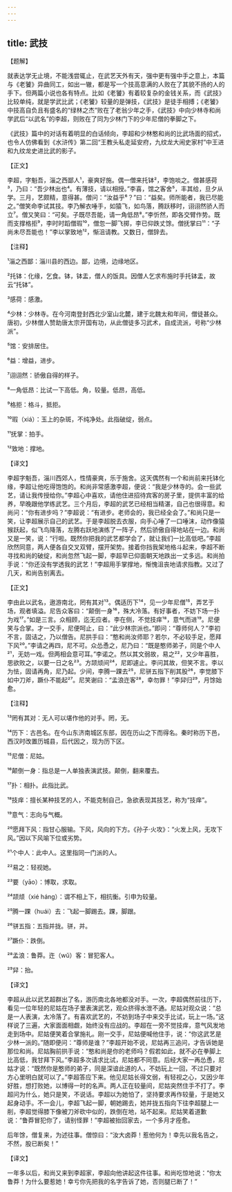 ```yaml
---
---
---
```

title: 武技
---




【题解】


就表达学无止境，不能浅尝辄止，在武艺天外有天，强中更有强中手之意上，本篇与《老饕》异曲同工，如出一辙，都是写一个技高意满的人败在了其貌不扬的人的手下。但两篇小说也各有特点。比如《老饕》有着较复杂的金钱关系，而《武技》比较单纯，就是学武比武；《老饕》较量的是弹技，《武技》是徒手相搏；《老饕》中技高自负且有盛名的“绿林之杰”败在了老翁少年之手，《武技》中向少林寺和尚学武后“以武名”的李超，则败在了同为少林门下的少年尼僧的拳脚之下。

《武技》篇中的对话有着明显的白话倾向，李超和少林憨和尚的比武场面的招式，也令人仿佛看到《水浒传》第二回“王教头私走延安府，九纹龙大闹史家村”中王进和九纹龙史进比武的影子。


【正文】

李超，字魁吾，淄之西鄙人¹，豪爽好施。偶一僧来托钵²，李饱啖之。僧甚感荷³，乃曰：“吾少林出也⁴。有薄技，请以相授。”李喜，馆之客舍⁵，丰其给，旦夕从学。三月，艺颇精，意得甚。僧问：“汝益乎⁶？”曰：“益矣。师所能者，我已尽能之。”僧笑命李试其技。李乃解衣唾手，如猿飞，如鸟落，腾跃移时，诩诩然骄人而立⁷。僧又笑曰：“可矣。子既尽吾能，请一角低昂⁸。”李忻然，即各交臂作势。既而支撑格拒⁹，李时时蹈僧瑕¹⁰，僧忽一脚飞掷，李已仰跌丈馀。僧抚掌曰¹¹：“子尚未尽吾能也！”李以掌致地¹²，惭沮请教。又数日，僧辞去。

【注释】


¹淄之西鄙：淄川县的西边。鄙，边境，边缘地区。

²托钵：化缘，乞食。钵，钵盂，僧人的饭具。因僧人乞求布施时手托钵盂，故云“托钵”。

³感荷：感激。

⁴少林：少林寺。在今河南登封西北少室山北麓，建于北魏太和年间，僧徒甚众。唐初，少林僧人赞助唐太宗开国有功，从此僧徒多习武术，自成流派，号称“少林派”。

⁵馆：安排居住。

⁶益：增益，进步。

⁷诩诩然：骄傲自得的样子。

⁸一角低昂：比试一下高低。角，较量。低昂，高低。

⁹格拒：格斗，抵拒。

¹⁰瑕（xiá）：玉上的杂斑，不纯净处。此指破绽，弱点。

¹¹抚掌：拍手。

¹²致地：撑地。





【译文】


李超字魁吾，淄川西郊人，性情豪爽，乐于施舍。这天偶然有一个和尚前来托钵化缘，李超让他吃得饱饱的。和尚非常感激李超，便说：“我是少林寺的。会一些武艺，请让我传授给你。”李超心中喜欢，请他住进招待宾客的房子里，提供丰富的给养，早晚跟他学练武艺。三个月后，李超的武艺已经相当精湛，自己也很得意。和尚问：“你有进步吗？”李超说：“有进步。老师会的，我已经全会了。”和尚只是一笑，让李超展示自己的武艺。于是李超脱去衣服，向手心唾了一口唾沫，动作像猿猴跃起，似飞鸟降落，左腾右跃地演练了一阵子，然后骄傲自得地站在一边。和尚又是一笑，说：“行啦。既然你把我的武艺都学会了，就让我们一比高低吧。”李超欣然同意，两人便各自交叉双臂，摆开架势。接着你挡我架地格斗起来，李超不断寻找和尚的破绽，和尚忽然飞起一脚，李超早已仰面朝天地跌出一丈多远。和尚拍手说：“你还没有学透我的武艺！”李超用手掌撑地，惭愧沮丧地请求指教。又过了几天，和尚告别离去。


【正文】

李由此以武名，遨游南北，罔有其对¹³。偶适历下¹⁴，见一少年尼僧¹⁵，弄艺于场，观者填溢。尼告众客曰：“颠倒一身¹⁶，殊大冷落。有好事者，不妨下场一扑为戏¹⁷。”如是三言。众相顾，迄无应者。李在侧，不觉技痒¹⁸，意气而进¹⁹。尼便笑与合掌。才一交手，尼便呵止，曰：“此少林宗派也。”即问：“尊师何人？”李初不言，固诘之，乃以僧告。尼拱手曰：“憨和尚汝师耶？若尔，不必较手足，愿拜下风²⁰。”李请之再四，尼不可。众怂恿之，尼乃曰：“既是憨师弟子，同是个中人²¹，无妨一戏。但两相会意可耳。”李诺之。然以其文弱故，易之²²，又少年喜胜，思欲败之，以要一日之名²³。方颉颃间²⁴，尼即遽止。李问其故，但笑不言。李以为怯，固请再角，尼乃起。少间，李腾一踝去²⁵，尼骈五指下削其股²⁶，李觉膝下如中刀斧，蹶仆不能起²⁷。尼笑谢曰：“孟浪迕客²⁸，幸勿罪！”李舁归²⁹，月馀始愈。

【注释】


¹³罔有其对：无人可以堪作他的对手。罔，无。

¹⁴历下：古邑名。在今山东济南城区东部，因在历山之下而得名。秦时称历下邑，西汉时改置历城县，后代因之，现为历下区。

¹⁵尼僧：尼姑。

¹⁶颠倒一身：指总是一人单独表演武技。颠倒，翻来覆去。

¹⁷扑：相扑。此指比武。

¹⁸技痒：擅长某种技艺的人，不能克制自己，急欲表现其技艺，称为“技痒”。

¹⁹意气：志向与气概。

²⁰愿拜下风：指甘心服输。下风，风向的下方。《孙子·火攻》：“火发上风，无攻下风。”因以下风喻下位或劣势。

²¹个中人：此中人。这里指同一门派的人。

²²易之：轻视她。

²³要（yāo）：博取，求取。

²⁴颉颃（xié háng）：谓不相上下，相抗衡。引申为较量。

²⁵腾一踝（huái）去：飞起一脚踢去。踝，脚跟。

²⁶骈五指：五指并拢。骈，并。

²⁷蹶仆：跌倒。

²⁸孟浪：鲁莽。迕（wǔ）客：冒犯客人。

²⁹舁：抬。





【译文】


李超从此以武艺超群出了名，游历南北各地都没对手。一次，李超偶然前往历下，看见一位年轻的尼姑在场子里表演武艺，观众挤得水泄不通。尼姑对观众说：“总是一人表演，太冷落了。有喜欢武艺的，不妨到场子中来交手比试，玩上一场。”这样说了三遍，大家面面相觑，始终没有应战的。李超在一旁不觉技痒，意气风发地走到场中。尼姑便笑着合掌施礼。刚一交手，尼姑便喊他住手，说：“你这武艺是少林一派的。”随即便问：“尊师是谁？”李超开始不说，尼姑再三追问，才告诉她是那位和尚。尼姑胸前拱手说：“憨和尚是你的老师吗？假若如此，就不必在拳脚上比高低，我甘拜下风。”李超多次请求比试，尼姑都不同意。后经大家一再怂恿，尼姑才说：“既然你是憨师的弟子，同是深谙此道的人，不妨玩上一回，不过只要对方心里明白就可以了。”李超答应下来。他见尼姑长得文弱，有轻视之心，又因少年好胜，想打败她，以博得一时的名声。两人正在较量间，尼姑突然住手不打了。李超问为什么，她只是笑，不说话。李超以为她怕了，坚持要求再作较量，于是她又起身动手。不一会儿，李超飞起一脚，朝她踢去，她并拢五指向下往李超腿上一削，李超觉得膝下像被刀斧砍中似的，跌倒在地，站不起来。尼姑笑着道歉说：“鲁莽冒犯你了，请别怪罪！”李超被抬回家去，一个多月才痊愈。

后年馀，僧复来，为述往事。僧惊曰：“汝大卤莽！惹他何为！幸先以我名告之，不然，股已断矣！”





【译文】


一年多以后，和尚又来到李超家，李超向他讲起这件往事。和尚吃惊地说：“你太鲁莽！为什么要惹她！幸亏你先把我的名字告诉了她，否则腿已断了！”